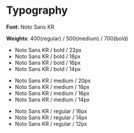 
<Meta title="Info/Typography" />

<style>{`
  .wrapper {
    padding: 30px 20px;
    border: 1px solid rgba(0, 0, 0, 0.1);
    border-radius: 4px;
    box-shadow: 0 3px 3px rgba(0,0,0,0.25);
    display: flex;
    flex-direction: column;
  }
  .wrapper ul {
    display: block;
    width: 100%;
    list-style: none;
    padding: 0;
  }
  .weights-bold {
    font-weight: 700;
  }
  .weights-bold > li:nth-of-type(1) {
    font-size: 22px;
    line-height: 33px;
    font-family: 'Noto Sans KR', sans-serif;
  }
  .weights-bold > li:nth-of-type(2) {
    font-size: 18px;
    line-height: 27px;
    font-family: 'Noto Sans KR', sans-serif;
  }
  .weights-bold > li:nth-of-type(3) {
    font-size: 16px;
    line-height: 24px;
    font-family: 'Noto Sans KR', sans-serif;
  }
  .weights-bold > li:nth-of-type(4) {
    font-size: 14px;
    line-height: 21px;
    font-family: 'Noto Sans KR', sans-serif;
  }
  .weights-medium {
    font-weight: 500;
  }
  .weights-medium > li:nth-of-type(1) {
    font-size: 20px;
    line-height: 30px;
    font-family: 'Noto Sans KR', sans-serif;
  }
  .weights-medium > li:nth-of-type(2) {
    font-size: 18px;
    line-height: 27px;
    font-family: 'Noto Sans KR', sans-serif;
  }
  .weights-medium > li:nth-of-type(3) {
    font-size: 16px;
    line-height: 24px;
    font-family: 'Noto Sans KR', sans-serif;
  }
  .weights-medium > li:nth-of-type(4) {
    font-size: 14px;
    line-height: 21px;
    font-family: 'Noto Sans KR', sans-serif;
  }
  .weights-regular {
    font-weight: 400;
  }
  .weights-regular > li:nth-of-type(1) {
    font-size: 16px;
    line-height: 24px;
    font-family: 'Noto Sans KR', sans-serif;
  }
  .weights-regular > li:nth-of-type(2) {
    font-size: 14px;
    line-height: 21px;
    font-family: 'Noto Sans KR', sans-serif;
  }
  .weights-regular > li:nth-of-type(3) {
    font-size: 12px;
    line-height: 18px;
    font-family: 'Noto Sans KR', sans-serif;
  }
`}</style>

# Typography

**Font**: Noto Sans KR

**Weights**: 400(regular) / 500(medium) / 700(bold)

<div className="wrapper">
  <ul className="weights-bold">
    <li>Noto Sans KR / bold / 22px</li>
    <li>Noto Sans KR / bold / 18px</li>
    <li>Noto Sans KR / bold / 16px</li>
    <li>Noto Sans KR / bold / 14px</li>
  </ul>
  <ul className="weights-medium">
    <li>Noto Sans KR / medium / 20px</li>
    <li>Noto Sans KR / medium / 18px</li>
    <li>Noto Sans KR / medium / 16px</li>
    <li>Noto Sans KR / medium / 14px</li>
  </ul>
  <ul className="weights-regular">
    <li>Noto Sans KR / regular / 16px</li>
    <li>Noto Sans KR / regular / 14px</li>
    <li>Noto Sans KR / regular / 12px</li>
  </ul>
</div>
